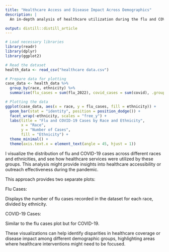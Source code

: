```yaml
---
title: "Healthcare Access and Disease Impact Across Demographics"
description: |
  An in-depth analysis of healthcare utilization during the flu and COVID-19 pandemic, focusing on disparities across different races and ethnicities. This study highlights areas that may require targeted healthcare interventions.

output: distill::distill_article
---
```


```r
# Load necessary libraries
library(readr)
library(dplyr)
library(ggplot2)

# Read the dataset
health_data <- read_csv("healthcare data.csv")

# Prepare data for plotting
case_data <- health_data %>%
  group_by(race, ethnicity) %>%
  summarise(flu_cases = sum(flu_2022), covid_cases = sum(covid), .groups = 'drop')

# Plotting the data
ggplot(case_data, aes(x = race, y = flu_cases, fill = ethnicity)) +
  geom_bar(stat = "identity", position = position_dodge()) +
  facet_wrap(~ethnicity, scales = "free_y") +
  labs(title = "Flu and COVID-19 Cases by Race and Ethnicity",
       x = "Race",
       y = "Number of Cases",
       fill = "Ethnicity") +
  theme_minimal() +
  theme(axis.text.x = element_text(angle = 45, hjust = 1))

```

I visualize the distribution of flu and COVID-19 cases across different races and ethnicities, and see how healthcare services were utilized by these groups. This analysis might provide insights into healthcare accessibility or outreach effectiveness during the pandemic.

This approach provides two separate plots:

Flu Cases:

Displays the number of flu cases recorded in the dataset for each race, divided by ethnicity.

COVID-19 Cases:

Similar to the flu cases plot but for COVID-19.

These visualizations can help identify disparities in healthcare coverage or disease impact among different demographic groups, highlighting areas where healthcare interventions might need to be focused.
